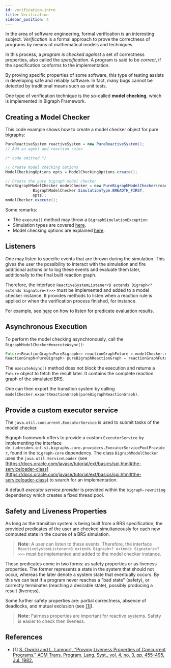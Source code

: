 ```yaml
---
id: verification-intro
title: Verification
sidebar_position: 4
---
```


In the area of software engineering, formal verification is an interesting subject.
*Verification* is a formal approach to prove the correctness of programs by means of mathematical models and techniques.

In this process, a *program is checked against* a set of
correctness properties, also called the *specification*.
A program is said to be *correct*, if the specification conforms to the implementation.

By proving specific properties of some software, this type of testing assists in developing safe and reliably software.
In fact, many bugs cannot be detected by traditional means such as unit tests.

One type of verification technique is the so-called **model checking**, which
is implemented in Bigraph Framework.

<!-- For model checking, we the following dependencies are used: -->
<!-- - tweety, JDD, JavaDD -->

## Creating a Model Checker

<!-- Two processes mutually requesting a exclusive resource. -->
<!-- Then, we want to verify that both processes never enter their critical section at the same time. -->
This code example shows how to create a model checker object for pure bigraphs:

```java
PureReactiveSystem reactiveSystem = new PureReactiveSystem();
// Add an agent and reaction rules

/* code omitted */

// create model checking options
ModelCheckingOptions opts = ModelCheckingOptions.create();

// Create the pure bigraph model checker
PureBigraphModelChecker modelChecker = new PureBigraphModelChecker(reactiveSystem,
            BigraphModelChecker.SimulationType.BREADTH_FIRST,
            opts);
modelChecker.execute();
```

Some remarks:
- The `execute()` method may throw a `BigraphSimulationException`
- Simulation types are covered [here](simulation-intro#simulation-types).
- Model checking options are explained [here](simulation-intro#additional-model-checking-options).

## Listeners

One may listen to specific events that are thrown during the simulation. This gives the user the possibility to interact
with the simulation and fire additional actions or to log these events and evaluate them later, additionally to the
final built reaction graph.

Therefore, the interface `ReactiveSystemListener<B extends Bigraph<? extends Signature<?>>>` must be implemented and added
to a model checker instance. It provides methods to listen when a reaction rule is applied or when the verification process finished, for instance.

For example, see [here](simulation-predicates#listen-to-predicate-evaluation) on how to listen for predicate evaluation results.





## Asynchronous Execution

To perform the model checking asynchronously, call the `BigraphModelChecker#executeAsync()`:

```java
Future<ReactionGraph<PureBigraph>> reactionGraphFuture = modelChecker.executeAsync();
ReactionGraph<PureBigraph> pureBigraphReactionGraph = reactionGraphFuture.get();
```

The `executeAsync()` method does not block the execution and returns a `Future` object to fetch the result later.
It contains the complete reaction graph of the simulated BRS.

One can then export the transition system by calling  `modelChecker.exportReactionGraph(pureBigraphReactionGraph)`.

## Provide a custom executor service

The `java.util.concurrent.ExecutorService` is used to submit tasks of the model checker.

Bigraph framework offers to provide a custom `ExecutorService` by implementing the interface
`de.tudresden.inf.st.bigraphs.core.providers.ExecutorServicePoolProvider`, found in the `bigraph-core` dependency.
The class `BigraphModelChecker` uses the `java.util.ServiceLoader` (see [https://docs.oracle.com/javase/tutorial/ext/basics/spi.html#the-serviceloader-class](https://docs.oracle.com/javase/tutorial/ext/basics/spi.html#the-serviceloader-class)
to search for an implementation.

A default _executor service provider_ is provided within the `bigraph-rewriting` dependency which creates a fixed thread pool.

## Safety and Liveness Properties

As long as the transition system is being built from a BRS specification,
the provided predicates of the user are checked simultaneously for each
new computed state in the course of a BRS simulation.

> **Note:** A user can listen to these events. Therefore, the interface `ReactiveSystemListener<B extends Bigraph<? extends Signature<?>>>` must be implemented and added to the model checker instance.

These predicates come in two forms: as safety properties or as liveness
properties. The former represents a state in the system that should not
occur, whereas the later denote a system state that eventually occurs.
By this we can test if a program never reaches a "bad state" (safety),
or correctly terminates (reaching a desirable state), possibly producing
a result (liveness).

Some further safety properties are: partial correctness, absence of deadlocks,
and mutual exclusion (see [\[1\]](#ref1)).

> **Note:** Fairness properties are important for reactive systems. Safety is easier to check then liveness.

## References

- \[1\] <a id="ref1" href="https://dl.acm.org/citation.cfm?doid=357172.357178">S. Owicki and L. Lamport, "Proving Liveness Properties of Concurrent Programs," ACM Trans. Program. Lang. Syst., vol. 4, no. 3, pp. 455–495, Jul. 1982.</a>
